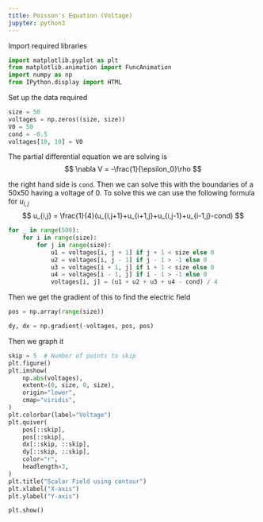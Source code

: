 ```yaml
---
title: Poisson's Equation (Voltage)
jupyter: python3
---
```

Import required libraries
```python
import matplotlib.pyplot as plt
from matplotlib.animation import FuncAnimation
import numpy as np
from IPython.display import HTML
```
Set up the data required
```python
size = 50
voltages = np.zeros((size, size))
V0 = 50
cond = -0.5
voltages[10, 10] = V0
```
The partial differential equation we are solving is 
$$
  \nabla V = -\frac{1}{\epsilon_0}\rho
$$

the right hand side is `cond`. Then we can solve this with the boundaries of a 50x50 having a voltage of 0.
To solve this we can use the following formula for $u_{i,j}$
$$
u_{i,j} = \frac{1}{4}(u_{i,j+1}+u_{i+1,j}+u_{i,j-1}+u_{i-1,j}-cond)
$$
```python
for _ in range(500):
    for i in range(size):
        for j in range(size):
            u1 = voltages[i, j + 1] if j + 1 < size else 0
            u2 = voltages[i, j - 1] if j - 1 > -1 else 0
            u3 = voltages[i + 1, j] if i + 1 < size else 0
            u4 = voltages[i - 1, j] if i - 1 > -1 else 0
            voltages[i, j] = (u1 + u2 + u3 + u4 - cond) / 4
```

Then we get the  gradient of this to find the electric field
```python
pos = np.array(range(size))

dy, dx = np.gradient(-voltages, pos, pos)
```
Then we graph it 
```python
skip = 5  # Number of points to skip
plt.figure()
plt.imshow(
    np.abs(voltages),
    extent=(0, size, 0, size),
    origin="lower",
    cmap="viridis",
)
plt.colorbar(label="Voltage")
plt.quiver(
    pos[::skip],
    pos[::skip],
    dx[::skip, ::skip],
    dy[::skip, ::skip],
    color="r",
    headlength=3,
)
plt.title("Scalar Field using contour")
plt.xlabel("X-axis")
plt.ylabel("Y-axis")

plt.show()
```

